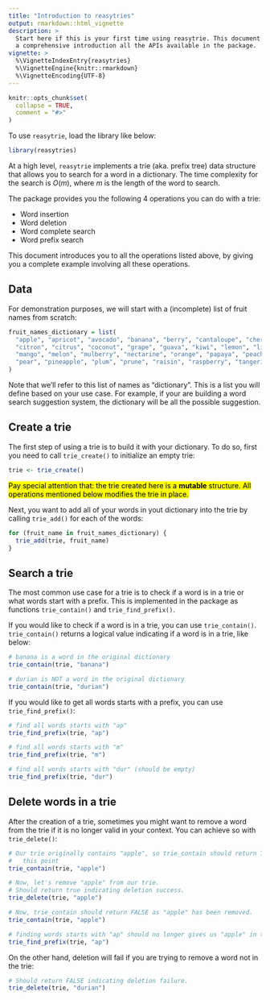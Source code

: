 ```yaml
---
title: "Introduction to reasytries"
output: rmarkdown::html_vignette
description: >
  Start here if this is your first time using reasytrie. This document gives you
  a comprehensive introduction all the APIs available in the package.
vignette: >
  %\VignetteIndexEntry{reasytries}
  %\VignetteEngine{knitr::rmarkdown}
  %\VignetteEncoding{UTF-8}
---
```


```r
knitr::opts_chunk$set(
  collapse = TRUE,
  comment = "#>"
)
```

To use `reasytrie`, load the library like below:

```r
library(reasytries)
```

At a high level, `reasytrie` implements a trie (aka. prefix tree) data structure
that allows you to search for a word in a dictionary. The time complexity for
the search is $O(m)$, where $m$ is the length of the word to search.

The package provides you the following 4 operations you can do with a trie:

* Word insertion
* Word deletion
* Word complete search
* Word prefix search

This document introduces you to all the operations listed above, by giving you
a complete example involving all these operations.

## Data

For demonstration purposes, we will start with a (incomplete) list of fruit
names from scratch:

```r
fruit_names_dictionary = list(
  "apple", "apricot", "avocado", "banana", "berry", "cantaloupe", "cherry", 
  "citron", "citrus", "coconut", "grape", "guava", "kiwi", "lemon", "lime",
  "mango", "melon", "mulberry", "nectarine", "orange", "papaya", "peach",
  "pear", "pineapple", "plum", "prune", "raisin", "raspberry", "tangerine"
)
```

Note that we'll refer to this list of names as "dictionary". This is a list you
will define based on your use case. For example, if your are building a word
search suggestion system, the dictionary will be all the possible suggestion.

## Create a trie

The first step of using a trie is to build it with your dictionary. To do so,
first you need to call `trie_create()` to initialize an empty trie:

```r
trie <- trie_create()
```

<mark>
Pay special attention that: the trie created here is a **mutable** structure.
All operations mentioned below modifies the trie in place.
</mark>

Next, you want to add all of your words in yout dictionary into the trie by
calling `trie_add()` for each of the words:

```r
for (fruit_name in fruit_names_dictionary) {
  trie_add(trie, fruit_name)
}
```

## Search a trie

The most common use case for a trie is to check if a word is in a trie or what
words start with a prefix. This is implemented in the package as functions
`trie_contain()` and `trie_find_prefix()`.

If you would like to check if a word is in a trie, you can use `trie_contain()`.
`trie_contain()` returns a logical value indicating if a word is in a trie,
like below:

```r
# banana is a word in the original dictionary
trie_contain(trie, "banana")

# durian is NOT a word in the original dictionary
trie_contain(trie, "durian")
```

If you would like to get all words starts with a prefix, you can use
`trie_find_prefix()`:

```r
# find all words starts with "ap"
trie_find_prefix(trie, "ap")

# find all words starts with "m"
trie_find_prefix(trie, "m")

# find all words starts with "dur" (should be empty)
trie_find_prefix(trie, "dur")
```

## Delete words in a trie

After the creation of a trie, sometimes you might want to remove a word from
the trie if it is no longer valid in your context. You can achieve so with
`trie_delete()`:

```r
# Our trie originally contains "apple", so trie_contain should return TRUE at 
#   this point
trie_contain(trie, "apple")

# Now, let's remove "apple" from our trie.
# Should return true indicating deletion success.
trie_delete(trie, "apple")

# Now, trie_contain should return FALSE as "apple" has been removed.
trie_contain(trie, "apple")

# finding words starts with "ap" should no longer gives us "apple" in the result
trie_find_prefix(trie, "ap")
```

On the other hand, deletion will fail if you are trying to remove a word not in
the trie:
```r
# Should return FALSE indicating deletion failure.
trie_delete(trie, "durian")
```
